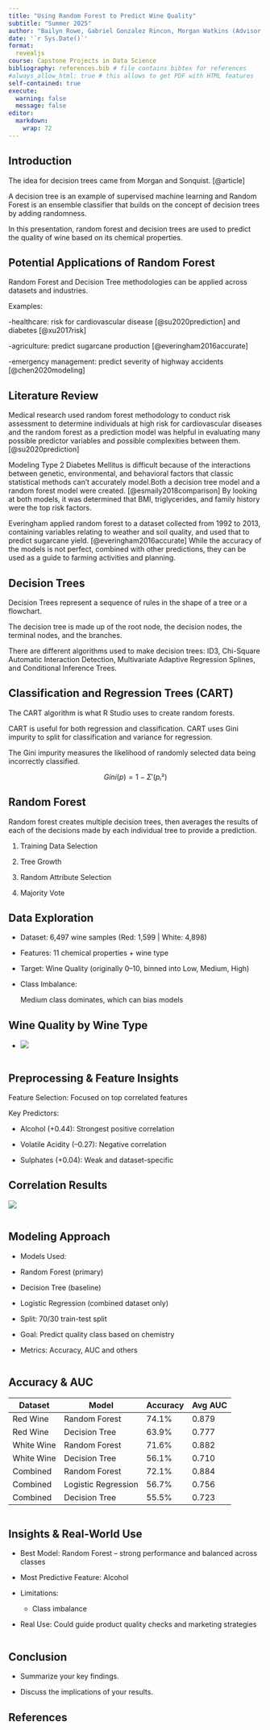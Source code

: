 ```yaml
---
title: "Using Random Forest to Predict Wine Quality"
subtitle: "Summer 2025"
author: "Bailyn Rowe, Gabriel Gonzalez Rincon, Morgan Watkins (Advisor: Dr. Cohen)"
date: '`r Sys.Date()`'
format:
  revealjs
course: Capstone Projects in Data Science
bibliography: references.bib # file contains bibtex for references
#always_allow_html: true # this allows to get PDF with HTML features
self-contained: true
execute: 
  warning: false
  message: false
editor: 
  markdown: 
    wrap: 72
---
```


## Introduction

The idea for decision trees came from Morgan and Sonquist. [@article]

A decision tree is an example of supervised machine learning and Random
Forest is an ensemble classifier that builds on the concept of decision
trees by adding randomness.

In this presentation, random forest and decision trees are used to
predict the quality of wine based on its chemical properties.

## Potential Applications of Random Forest

Random Forest and Decision Tree methodologies can be applied across
datasets and industries.

Examples:

-healthcare: risk for cardiovascular disease [@su2020prediction] and
diabetes [@xu2017risk]

-agriculture: predict sugarcane production [@everingham2016accurate]

-emergency management: predict severity of highway accidents
[@chen2020modeling]

## Literature Review {.smaller}

Medical research used random forest methodology to conduct risk
assessment to determine individuals at high risk for cardiovascular
diseases and the random forest as a prediction model was helpful in
evaluating many possible predictor variables and possible complexities
between them. [@su2020prediction]

Modeling Type 2 Diabetes Mellitus is difficult because of the
interactions between genetic, environmental, and behavioral factors that
classic statistical methods can’t accurately model.Both a decision tree
model and a random forest model were created. [@esmaily2018comparison]
By looking at both models, it was determined that BMI, triglycerides,
and family history were the top risk factors.

Everingham applied random forest to a dataset collected from 1992 to
2013, containing variables relating to weather and soil quality, and
used that to predict sugarcane yield. [@everingham2016accurate] While
the accuracy of the models is not perfect, combined with other
predictions, they can be used as a guide to farming activities and
planning.

## Decision Trees

Decision Trees represent a sequence of rules in the shape of a tree or a
flowchart.

The decision tree is made up of the root node, the decision nodes, the
terminal nodes, and the branches.

There are different algorithms used to make decision trees: ID3,
Chi-Square Automatic Interaction Detection, Multivariate Adaptive
Regression Splines, and Conditional Inference Trees.

## Classification and Regression Trees (CART)

The CART algorithm is what R Studio uses to create random forests.

CART is useful for both regression and classification. CART uses Gini
impurity to split for classification and variance for regression.

The Gini impurity measures the likelihood of randomly selected data
being incorrectly classified.

$$
Gini(p) = 1 - Σ '(pᵢ²)
$$

## Random Forest

Random forest creates multiple decision trees, then averages the results
of each of the decisions made by each individual tree to provide a
prediction.

1.  Training Data Selection

2.  Tree Growth

3.  Random Attribute Selection

4.  Majority Vote

## Data Exploration

-   Dataset: 6,497 wine samples (Red: 1,599 \| White: 4,898)

-   Features: 11 chemical properties + wine type

-   Target: Wine Quality (originally 0–10, binned into Low, Medium,
    High)

-   Class Imbalance:

    Medium class dominates, which can bias models

## Wine Quality by Wine Type

-   ![](Wine_Quality_Class_Dist.jpg)

```r

```

## Preprocessing & Feature Insights

Feature Selection: Focused on top correlated features

Key Predictors:

-   Alcohol (+0.44): Strongest positive correlation

-   Volatile Acidity (–0.27): Negative correlation

-   Sulphates (+0.04): Weak and dataset-specific

## Correlation Results

![](correlations.jpg)

```r

```

## Modeling Approach

-   Models Used:

-   Random Forest (primary)

-   Decision Tree (baseline)

-   Logistic Regression (combined dataset only)

-   Split: 70/30 train-test split

-   Goal: Predict quality class based on chemistry

-   Metrics: Accuracy, AUC and others

```r

```

## Accuracy & AUC

| Dataset    | Model               | Accuracy | Avg AUC |
|------------|---------------------|----------|---------|
| Red Wine   | Random Forest       | 74.1%    | 0.879   |
| Red Wine   | Decision Tree       | 63.9%    | 0.777   |
| White Wine | Random Forest       | 71.6%    | 0.882   |
| White Wine | Decision Tree       | 56.1%    | 0.710   |
| Combined   | Random Forest       | 72.1%    | 0.884   |
| Combined   | Logistic Regression | 56.7%    | 0.756   |
| Combined   | Decision Tree       | 55.5%    | 0.723   |

```r

```

## Insights & Real-World Use

-   Best Model: Random Forest – strong performance and balanced across
    classes

-   Most Predictive Feature: Alcohol

-   Limitations:

    -   Class imbalance

-   Real Use: Could guide product quality checks and marketing
    strategies

```r

```

## Conclusion

-   Summarize your key findings.

-   Discuss the implications of your results.

## References
